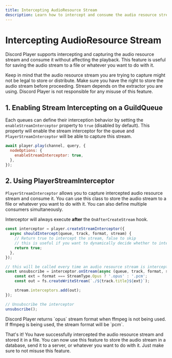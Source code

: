 ```yaml
---
title: Intercepting AudioResource Stream
description: Learn how to intercept and consume the audio resource stream and store it in a file.
---
```


# Intercepting AudioResource Stream

Discord Player supports intercepting and capturing the audio resource stream and consume it without affecting the playback. This feature is useful for saving the audio stream to a file or whatever you want to do with it.

<Callout type="warn">
  Keep in mind that the audio resource stream you are trying to capture might
  not be legal to store or distribute. Make sure you have the right to store the
  audio stream before proceeding. Stream depends on the extractor you are using.
  Discord Player is not responsible for any misuse of this feature.
</Callout>

## 1. Enabling Stream Intercepting on a GuildQueue

Each queues can define their interception behavior by setting the `enableStreamInterceptor` property to `true` (disabled by default). This property will enable the stream interceptor for the queue and `PlayerStreamInterceptor` will be able to capture this stream.

```js
await player.play(channel, query, {
  nodeOptions: {
    enableStreamInterceptor: true,
  },
});
```

## 2. Using PlayerStreamInterceptor

`PlayerStreamInterceptor` allows you to capture intercepted audio resource stream and consume it. You can use this class to store the audio stream to a file or whatever you want to do with it. You can also define multiple consumers simultaneously.

Interceptor will always execute **after** the `OnAfterCreateStream` hook.

```js
const interceptor = player.createStreamInterceptor({
  async shouldIntercept(queue, track, format, stream) {
    // Return true to intercept the stream, false to skip
    // this is useful if you want to dynamically decide whether to intercept the stream or not based on the track or format or queue
    return true;
  },
});

// this will be called every time an audio resource stream is intercepted
const unsubscribe = interceptor.onStream(async (queue, track, format, stream) => {
    const ext = format === StreamType.Opus ? '.opus' : '.pcm';
    const out = fs.createWriteStream(`./${track.title}${ext}`);

    stream.interceptors.add(out);
});

// Unsubscribe the interceptor
unsubscribe();
```

<Callout type="info">
  Discord Player returns `opus` stream format when ffmpeg is not being used. If
  ffmpeg is being used, the stream format will be `pcm`.
</Callout>

That's it! You have successfully intercepted the audio resource stream and stored it in a file. You can now use this feature to store the audio stream in a database, send it to a server, or whatever you want to do with it. Just make sure to not misuse this feature.
